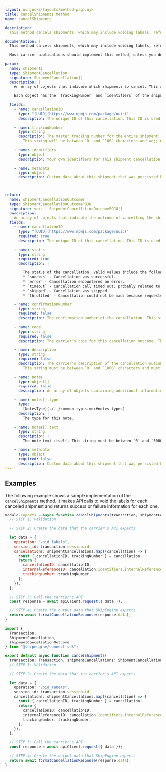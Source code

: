 ```yaml
---
layout: nunjucks/layouts/method-page.njk
title: cancelShipments Method
name: cancelShipments

description:
  This method cancels shipments, which may include voiding labels, refunding charges, invalidating tracking numbers, updating manifests, or anything else that needs to happen when a shipment is canceled.

documentation: |
  This method cancels shipments, which may include voiding labels, refunding charges, invalidating tracking numbers, updating manifests, or anything else that needs to happen when a shipment is canceled.

  Most carrier applications should implement this method, unless you don't allow shipments to be canceled or voided after creation.

param:
  name: shipments
  type: ShipmentCancellation
  signature: ShipmentCancellation[]
  description: |
    An array of objects that indicate which shipments to cancel. This array will always contain at least one object.

    Each object has the `trackingNumber` and `identifiers` of the shipment being canceled. It also has a `cancellationID` property, which is the ID of the cancellation request. You'll use this `cancellationID` to return the outcome of each cancellation, such as whether it was successful, failed, or could not be completed.

  fields:
    - name: cancellationID
      type: "[UUID](https://www.npmjs.com/package/uuid)"
      description: The unique ID of this cancellation. This ID is used to correlate cancellations with outcomes.

    - name: trackingNumber
      type: string
      description: The master tracking number for the entire shipment. For single-piece shipments, this will be the same as the package tracking number. For multi-piece shipments, this may be a separate tracking number, or the same tracking number as one of the packages.
        This string will be between `0` and `100` characters and wo;; not contain newline characters.

    - name: identifiers
      type: object
      description: Your own identifiers for this shipment cancellation.

    - name: metadata
      type: object
      description: Custom data about this shipment that was persisted by ShipEngine Connect when this shipment was created. Must be JSON serializable.



return:
  name: shipmentCancellationOutcomes
  type: ShipmentCancellationOutcomePOJO
  signature: void | ShipmentCancellationOutcomePOJO[]
  description:
    An array of objects that indicate the outcome of cancelling the shipments. This array will always contain at least one object. You may also choose not to return a value from this method.
  fields:
    - name: cancellationID
      type: "[UUID](https://www.npmjs.com/package/uuid)"
      required: true
      description: The unique ID of this cancellation. This ID is used to correlate the outcome to the cancellation request.

    - name: status
      type: string
      required: true
      description: |

        The status of the cancellation. Valid values include the following:
        * `success` - Cancellation was successful.
        * `error` - Cancellation encountered an error.
        * `timeout` - Cancellation call timed out, probably related to a network error.
        * `skipped` - Cancellation was skipped.
        * `throttled` - Cancellation could not be made because requests are being throttled.

    - name: confirmationNumber
      type: string
      required: false
      description: The confirmation number of the cancellation. This string must be between `0` and `100` characters and must not contain newline characters.

    - name: code
      type: string
      required: false
      description: The carrier's code for this cancellation outcome. This string must be between `0` and `100` characters and must not contain newline characters.

    - name: description
      type: string
      required: false
      description: The carrier's description of the cancellation outcome. This description should not be specific to this particular shipment.
        This string must be between `0` and `1000` characters and must not contain newline characters.

    - name: notes
      type: object[]
      required: false
      description: An array of objects containing additional information about this shipment.

    - name: notes[].type
      type: |
        [NotesType](./../common-types.mdx#notes-types)
      description: |
        The type for this note.

    - name: notes[].text
      type: string
      description: |
        The note text itself. This string must be between `0` and `5000` characters.

    - name: metadata
      type: object
      required: false
      description: Custom data about this shipment that was persisted by ShipEngine Connect. Must be JSON serializable.
---
```



Examples
-------------------------------------------------
The following example shows a sample implementation of the `cancelShipments` method.  It makes API calls to void the labels for each canceled shipment and returns success or failure information for each one.

```javascript
module.exports = async function cancelShipments(transaction, shipmentCancellations) {
  // STEP 1: Validation

  // STEP 2: Create the data that the carrier's API expects

  let data = {
    operation: "void_labels",
    session_id: transaction.session.id,
    cancellations: shipmentCancellations.map((cancellation) => {
      const { cancellationID, trackingNumber } = cancellation;
      return {
        cancellationID: cancellationID,
        internalReferenceID: cancellation.identifiers.internalReferenceID,
        trackingNumber: trackingNumber,
      };
    }),
  };

  // STEP 3: Call the carrier's API
  const response = await apiClient.request({ data });

  // STEP 4: Create the output data that ShipEngine expects
  return await formatCancellationResponse(response.data);
}
```

```typescript
import {
  Transaction,
  ShipmentCancellation,
  ShipmentCancellationOutcome
} from "@shipengine/connect-sdk";

export default async function cancelShipments(
  transaction: Transaction, shipmentCancellations: ShipmentCancellation[]): Promise<void | ShipmentCancellationOutcome> {
  // STEP 1: Validation

  // STEP 2: Create the data that the carrier's API expects

  let data = {
    operation: "void_labels",
    session_id: transaction.session.id,
    cancellations: shipmentCancellations.map((cancellation) => {
      const { cancellationID, trackingNumber } = cancellation;
      return {
        cancellationID: cancellationID,
        internalReferenceID: cancellation.identifiers.internalReferenceID,
        trackingNumber: trackingNumber,
      };
    }),
  };

  // STEP 3: Call the carrier's API
  const response = await apiClient.request({ data });

  // STEP 4: Create the output data that ShipEngine expects
  return await formatCancellationResponse(response.data);
}
```
